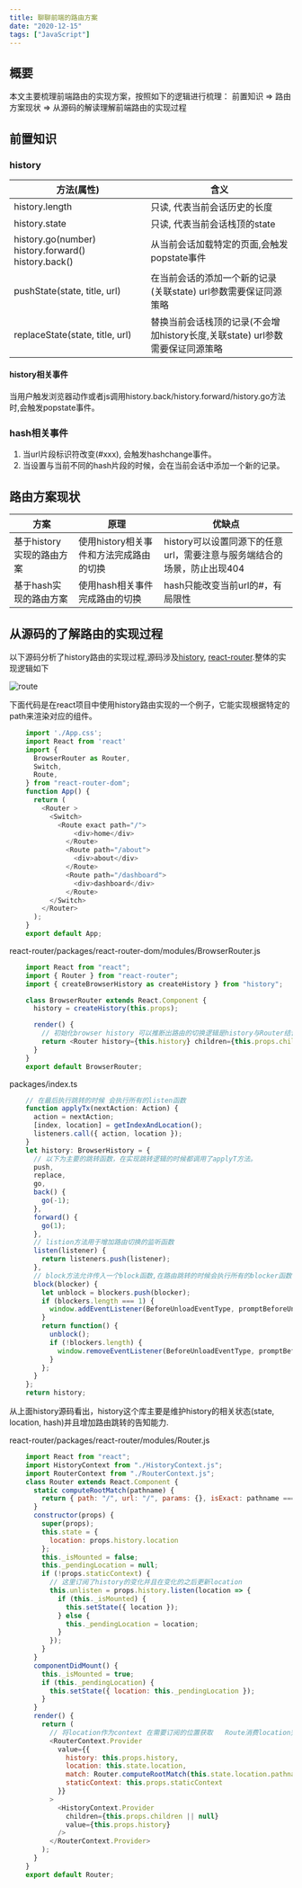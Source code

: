 ```yaml
---
title: 聊聊前端的路由方案
date: "2020-12-15" 
tags: ["JavaScript"]
---
```


## 概要
本文主要梳理前端路由的实现方案，按照如下的逻辑进行梳理：
前置知识 => 路由方案现状 => 从源码的解读理解前端路由的实现过程

## 前置知识
### history
| 方法(属性) | 含义 |
| ------ | ------ | 
| history.length | 只读, 代表当前会话历史的长度  | 
| history.state | 只读, 代表当前会话栈顶的state |  
| history.go(number) history.forward() history.back()  | 从当前会话加载特定的页面,会触发popstate事件   | 
| pushState(state, title, url) |   在当前会话的添加一个新的记录(关联state) url参数需要保证同源策略    |
| replaceState(state, title, url) | 替换当前会话栈顶的记录(不会增加history长度,关联state) url参数需要保证同源策略    |

#### history相关事件
当用户触发浏览器动作或者js调用history.back/history.forward/history.go方法时,会触发popstate事件。

### hash相关事件
1. 当url片段标识符改变(#xxx), 会触发hashchange事件。
2. 当设置与当前不同的hash片段的时候，会在当前会话中添加一个新的记录。

## 路由方案现状
| 方案 | 原理 | 优缺点 | 
| ------ | ------ | ------ | 
| 基于history实现的路由方案 | 使用history相关事件和方法完成路由的切换  | history可以设置同源下的任意url，需要注意与服务端结合的场景，防止出现404 |
| 基于hash实现的路由方案 | 使用hash相关事件完成路由的切换 | hash只能改变当前url的#，有局限性 |


## 从源码的了解路由的实现过程
以下源码分析了history路由的实现过程,源码涉及[history](https://github.com/ReactTraining/history), [react-router](https://github.com/ReactTraining/react-router).整体的实现逻辑如下  

![route](/static/images/reactStatic/history/route.png) 

下面代码是在react项目中使用history路由实现的一个例子，它能实现根据特定的path来渲染对应的组件。
```javascript
    import './App.css';
    import React from 'react'
    import {
      BrowserRouter as Router,
      Switch,
      Route,
    } from "react-router-dom";
    function App() {
      return (
        <Router >
          <Switch>
            <Route exact path="/">
                <div>home</div>
              </Route>
              <Route path="/about">
                <div>about</div>
              </Route>
              <Route path="/dashboard">
                <div>dashboard</div>
              </Route>
          </Switch>
        </Router>
      );
    }
    export default App;
```
react-router/packages/react-router-dom/modules/BrowserRouter.js
```javascript
    import React from "react";
    import { Router } from "react-router";
    import { createBrowserHistory as createHistory } from "history";

    class BrowserRouter extends React.Component {
      history = createHistory(this.props);

      render() {
        // 初始化browser history 可以推断出路由的切换逻辑是history与Router结合的实现
        return <Router history={this.history} children={this.props.children} />;
      }
    }
    export default BrowserRouter;
```   
packages/index.ts
```javascript
    // 在最后执行跳转的时候 会执行所有的listen函数
    function applyTx(nextAction: Action) {
      action = nextAction;
      [index, location] = getIndexAndLocation();
      listeners.call({ action, location });
    }
    let history: BrowserHistory = {
      // 以下为主要的跳转函数，在实现跳转逻辑的时候都调用了applyT方法。
      push,
      replace,
      go,
      back() {
        go(-1);
      },
      forward() {
        go(1);
      },
      // listion方法用于增加路由切换的监听函数
      listen(listener) {
        return listeners.push(listener);
      },
      // block方法允许传入一个block函数,在路由跳转的时候会执行所有的blocker函数
      block(blocker) {
        let unblock = blockers.push(blocker);
        if (blockers.length === 1) {
          window.addEventListener(BeforeUnloadEventType, promptBeforeUnload);
        }
        return function() {
          unblock();
          if (!blockers.length) {
            window.removeEventListener(BeforeUnloadEventType, promptBeforeUnload);
          }
        };
      }
    };
    return history;
```
从上面history源码看出，history这个库主要是维护history的相关状态(state, location, hash)并且增加路由跳转的告知能力.

react-router/packages/react-router/modules/Router.js
```javascript
    import React from "react";
    import HistoryContext from "./HistoryContext.js";
    import RouterContext from "./RouterContext.js";
    class Router extends React.Component {
      static computeRootMatch(pathname) {
        return { path: "/", url: "/", params: {}, isExact: pathname === "/" };
      }
      constructor(props) {
        super(props);
        this.state = {
          location: props.history.location
        };
        this._isMounted = false;
        this._pendingLocation = null;
        if (!props.staticContext) {
          // 这里订阅了history的变化并且在变化的之后更新location
          this.unlisten = props.history.listen(location => {
            if (this._isMounted) {
              this.setState({ location });
            } else {
              this._pendingLocation = location;
            }
          });
        }
      }
      componentDidMount() {
        this._isMounted = true;
        if (this._pendingLocation) {
          this.setState({ location: this._pendingLocation });
        }
      }
      render() {
        return (
          // 将location作为context 在需要订阅的位置获取   Route消费location完成特定children的渲染。
          <RouterContext.Provider
            value={{
              history: this.props.history,
              location: this.state.location,
              match: Router.computeRootMatch(this.state.location.pathname),
              staticContext: this.props.staticContext
            }}
          >
            <HistoryContext.Provider
              children={this.props.children || null}
              value={this.props.history}
            />
          </RouterContext.Provider>
        );
      }
    }
    export default Router;
```
 


